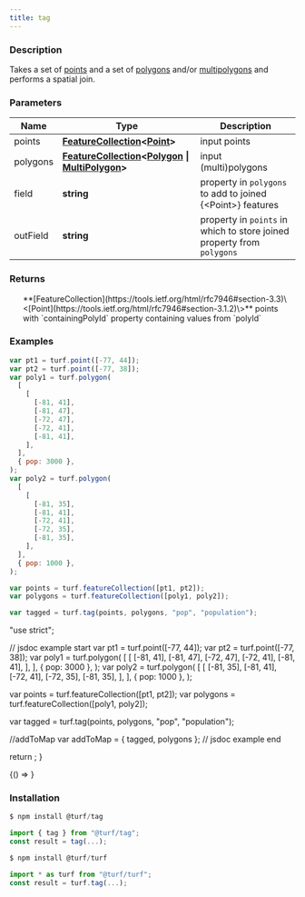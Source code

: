 ```yaml
---
title: tag
---
```



### Description

Takes a set of [points](https://tools.ietf.org/html/rfc7946#section-3.1.2) and a set of [polygons](https://tools.ietf.org/html/rfc7946#section-3.1.6) and/or [multipolygons](https://tools.ietf.org/html/rfc7946#section-3.1.7) and performs a spatial join.

### Parameters

| Name     | Type                                                                                                                                                                                                          | Description                                                            |
| -------- | ------------------------------------------------------------------------------------------------------------------------------------------------------------------------------------------------------------- | ---------------------------------------------------------------------- |
| points   | **[FeatureCollection](https://tools.ietf.org/html/rfc7946#section-3.3)\<[Point](https://tools.ietf.org/html/rfc7946#section-3.1.2)\>**                                                                        | input points                                                           |
| polygons | **[FeatureCollection](https://tools.ietf.org/html/rfc7946#section-3.3)\<[Polygon](https://tools.ietf.org/html/rfc7946#section-3.1.6) \| [MultiPolygon](https://tools.ietf.org/html/rfc7946#section-3.1.7)\>** | input (multi)polygons                                                  |
| field    | **string**                                                                                                                                                                                                    | property in `polygons` to add to joined \{\<Point\>\} features         |
| outField | **string**                                                                                                                                                                                                    | property in `points` in which to store joined property from `polygons` |

### Returns

<ul>
  **[FeatureCollection](https://tools.ietf.org/html/rfc7946#section-3.3)\<[Point](https://tools.ietf.org/html/rfc7946#section-3.1.2)\>** points with `containingPolyId` property containing values from `polyId`

</ul>

### Examples

```javascript
var pt1 = turf.point([-77, 44]);
var pt2 = turf.point([-77, 38]);
var poly1 = turf.polygon(
  [
    [
      [-81, 41],
      [-81, 47],
      [-72, 47],
      [-72, 41],
      [-81, 41],
    ],
  ],
  { pop: 3000 },
);
var poly2 = turf.polygon(
  [
    [
      [-81, 35],
      [-81, 41],
      [-72, 41],
      [-72, 35],
      [-81, 35],
    ],
  ],
  { pop: 1000 },
);

var points = turf.featureCollection([pt1, pt2]);
var polygons = turf.featureCollection([poly1, poly2]);

var tagged = turf.tag(points, polygons, "pop", "population");
```

  "use strict";

  // jsdoc example start
  var pt1 = turf.point([-77, 44]);
  var pt2 = turf.point([-77, 38]);
  var poly1 = turf.polygon(
    [
      [
        [-81, 41],
        [-81, 47],
        [-72, 47],
        [-72, 41],
        [-81, 41],
      ],
    ],
    { pop: 3000 },
  );
  var poly2 = turf.polygon(
    [
      [
        [-81, 35],
        [-81, 41],
        [-72, 41],
        [-72, 35],
        [-81, 35],
      ],
    ],
    { pop: 1000 },
  );

  var points = turf.featureCollection([pt1, pt2]);
  var polygons = turf.featureCollection([poly1, poly2]);

  var tagged = turf.tag(points, polygons, "pop", "population");

  //addToMap
  var addToMap = { tagged, polygons };
  // jsdoc example end

  return <ExampleMap addToMap={addToMap} />;
}

<!-- prettier-ignore -->
<BrowserOnly>{() => <Map0 />}</BrowserOnly>

### Installation

```javascript
$ npm install @turf/tag

import { tag } from "@turf/tag";
const result = tag(...);
```

```javascript
$ npm install @turf/turf

import * as turf from "@turf/turf";
const result = turf.tag(...);
```
